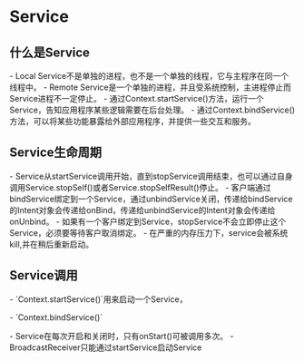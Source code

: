 = Service =

== 什么是Service ==
- Local Service不是单独的进程，也不是一个单独的线程，它与主程序在同一个线程中。
- Remote Service是一个单独的进程，并且受系统控制，主进程停止而Service进程不一定停止。
- 通过Context.startService()方法，运行一个Service，告知应用程序某些逻辑需要在后台处理。
- 通过Context.bindService()方法，可以将某些功能暴露给外部应用程序，并提供一些交互和服务。

== Service生命周期 ==
- Service从startService调用开始，直到stopService调用结束，也可以通过自身调用Service.stopSelf()或者Service.stopSelfResult()停止。
- 客户端通过bindService绑定到一个Service，通过unbindService关闭，传递给bindService的Intent对象会传递给onBind，传递给unbindService的Intent对象会传递给onUnbind。
- 如果有一个客户绑定到Service，stopService不会立即停止这个Service，必须要等待客户取消绑定。
- 在严重的内存压力下，service会被系统kill,并在稍后重新启动。

{{http:pic/service_lifecycle.png}}

== Service调用 ==
- `Context.startService()`用来启动一个Service，

{{{class="brush:text"
先调用onCreate()，再调用onStart()，如果Service已经运行，只调用onStart()，所以onStart可以调用多次。
stopService()直接调用onDestroy()，如果没有调用，Service会一直运行。
}}}

- `Context.bindService()`

{{{class="brush:text"
先调用onCreate()，再调用onBind()，onBind将返回给客户端一个IBind接口，并允许客户端回调服务的方法，
这时调用者和Service绑定在一起，退出时调用onUnbind()，再调用onDestroy()。
}}}

- Service在每次开启和关闭时，只有onStart()可被调用多次。
- BroadcastReceiver只能通过startService启动Service
